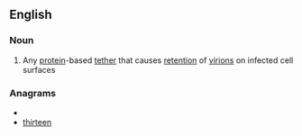 ==English==

===Noun===
{{en-noun}}

#{{biology}} Any [[protein]]-based [[tether]] that causes [[retention]] of [[virion]]s on infected cell surfaces

===Anagrams===
* {{alphagram|eehinrtt}}
* [[thirteen#English|thirteen]]